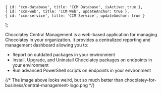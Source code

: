 ---
---
    { id: 'ccm-database', title: 'CCM Database', isActive: true },
    { id: 'ccm-web', title: 'CCM Web', updateAnchor: true },
    { id: 'ccm-service', title: 'CCM Service', updateAnchor: true }
];

Chocolatey Central Management is a web-based application for managing Chocolatey in your organization. It provides a centralized reporting
and management dashboard allowing you to:

- Report on outdated packages in your environment
- Install, Upgrade, and Uninstall Chocolatey packages on endpoints in your environment
- Run advanced PowerShell scripts on endpoints in your environment

<div class="row mb-md-5">
    <div class="mb-4 mb-lg-0 col-sm-6 col-lg-4">
        <div class="card card-link card-overlay-bottom card-overlay-theme-bottom h-100 min-h-px-200" style="background-image:url('https://img.chocolatey.org/backgrounds/chocolatey-for-business.svg');">
            <div class="card-body d-flex flex-column z-1">  {/* The image above looks weird, but so much better than chocolatey-for-business/central-management-logo.png */}
                <div class="mt-auto">
                    <Xref title="Chocolatey Central Management" value="setup-central-management" classes="h4 mb-0 stretched-link" />
                </div>
            </div>
        </div>
    </div>
</div>